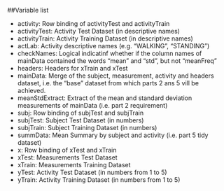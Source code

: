 


##Variable list

* activity: Row binding of activityTest and activityTrain
* activityTest: Activity Test Dataset (in descriptive names)
* activityTrain: Activity Training Dataset (in descriptive names)
* actLab: Activity descriptive names (e.g. "WALKING", "STANDING")
* checkNames: Logical indicatinf whether if the column names of mainData contained the words "mean" and "std", but not "meanFreq"
* headers: Headers for xTrain and xTest
* mainData: Merge of the subject, measurement, activity and headers dataset, i.e. the "base" dataset from which parts 2 ans 5 vill be achieved.
* meanStdExtract: Extract of the mean and standard deviation measurements of mainData (i.e. part 2 requirement)
* subj: Row binding of subjTest and subjTrain
* subjTest: Subject Test Dataset (in numbers)
* subjTrain: Subject Training Dataset (in numbers)
* summData: Mean Summary by subject and activity (i.e. part 5 tidy dataset)
* x: Row binding of xTest and xTrain
* xTest: Measurements Test Dataset
* xTrain: Measurements Training Dataset
* yTest: Activity Test Dataset (in numbers from 1 to 5)
* yTrain: Activity Training Dataset (in numbers from 1 to 5)

